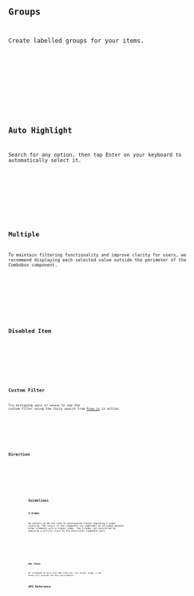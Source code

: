 ---
---









<Preview client:load>
	<Fragment slot="preview">
		<Default client:visible />
	</Fragment>
	<Fragment slot="code">
		<Code code={DefaultRaw} lang="svelte" />
	</Fragment>
</Preview>

## Groups

Create labelled groups for your items.

<Preview client:load>
	<Fragment slot="preview">
		<Group client:visible />
	</Fragment>
	<Fragment slot="code">
		<Code code={GroupRaw} lang="svelte" />
	</Fragment>
</Preview>

## Auto Highlight

Search for any option, then tap Enter on your keyboard to automatically select it.

<Preview client:load>
	<Fragment slot="preview">
		<AutoHighlight client:visible />
	</Fragment>
	<Fragment slot="code">
		<Code code={AutoHighlightRaw} lang="svelte" />
	</Fragment>
</Preview>

## Multiple

To maintain filtering functionality and improve clarity for users, we recommend displaying each selected value outside the perimeter of the Combobox component.

<Preview client:load>
	<Fragment slot="preview">
		<Multiple client:visible />
	</Fragment>
	<Fragment slot="code">
		<Code code={MultipleRaw} lang="svelte" />
	</Fragment>
</Preview>

## Disabled Item

<Preview client:load>
	<Fragment slot="preview">
		<DisabledItem client:visible />
	</Fragment>
	<Fragment slot="code">
		<Code code={DisabledItemRaw} lang="svelte" />
	</Fragment>
</Preview>

## Custom Filter

Try mistyping `apple` or `banana` to see the custom filter using the fuzzy search from [Fuse.js](https://fusejs.io/) in action.

<Preview client:load>
	<Fragment slot="preview">
		<CustomFilter client:visible />
	</Fragment>
	<Fragment slot="code">
		<Code code={CustomFilterRaw} lang="svelte" />
	</Fragment>
</Preview>

## Direction

<Preview client:load>
	<Fragment slot="preview">
		<Dir client:visible />
	</Fragment>
	<Fragment slot="code">
		<Code code={DirRaw} lang="svelte" />
	</Fragment>
</Preview>

## Guidelines

### Z-Index

By default we do not take an opinionated stance regarding z-index stacking. The result is the component can sometimes be occluded beneath other elements with a higher index. The Z-Index can controlled by applying a utility class to the Positioner component part.

<Preview client:load>
	<Fragment slot="preview">
		<ZIndex client:visible />
	</Fragment>
	<Fragment slot="code">
		<Code code={ZIndexRaw} lang="svelte" />
	</Fragment>
</Preview>

### Max Items

We recommend no more than 500 items max. For normal usage, a few dozen will provide the best performance.

## API Reference

<ApiTable />
